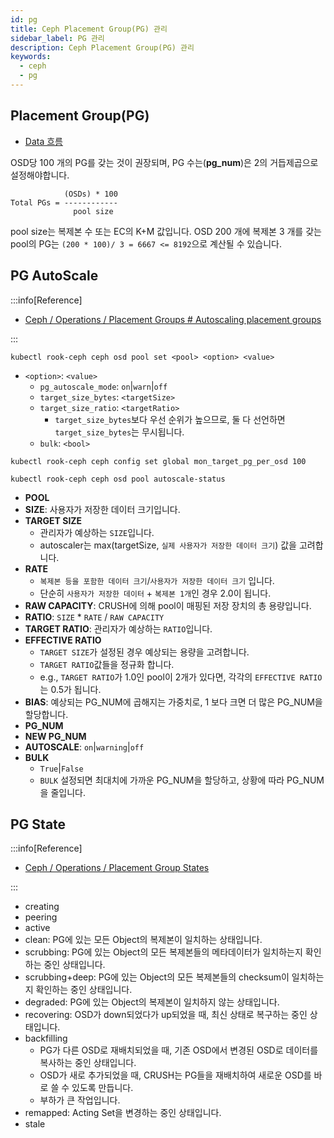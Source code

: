 ```yaml
---
id: pg
title: Ceph Placement Group(PG) 관리
sidebar_label: PG 관리
description: Ceph Placement Group(PG) 관리
keywords:
  - ceph
  - pg
---
```


## Placement Group(PG)

- [Data 흐름](/docs/mlops/storage/ceph/osd#data-흐름)

OSD당 100 개의 PG를 갖는 것이 권장되며, PG 수는(**pg_num**)은 2의 거듭제곱으로 설정해야합니다.

```shell
            (OSDs) * 100
Total PGs = ------------
              pool size
```

pool size는 복제본 수 또는 EC의 K+M 값입니다. OSD 200 개에 복제본 3 개를 갖는 pool의 PG는 `(200 * 100)/ 3 = 6667 <= 8192`으로 계산될 수 있습니다.

## PG AutoScale

:::info[Reference]

- [Ceph / Operations / Placement Groups # Autoscaling placement groups](https://docs.ceph.com/en/latest/rados/operations/placement-groups/#autoscaling-placement-groups)

:::

```shell
kubectl rook-ceph ceph osd pool set <pool> <option> <value>
```

- `<option>`: `<value>`
  - `pg_autoscale_mode`: `on`|`warn`|`off`
  - `target_size_bytes`: `<targetSize>`
  - `target_size_ratio`: `<targetRatio>`
    - `target_size_bytes`보다 우선 순위가 높으므로, 둘 다 선언하면 `target_size_bytes`는 무시됩니다.
  - `bulk`: `<bool>`

```shell
kubectl rook-ceph ceph config set global mon_target_pg_per_osd 100
```

```shell
kubectl rook-ceph ceph osd pool autoscale-status
```

- **POOL**
- **SIZE**: 사용자가 저장한 데이터 크기입니다.
- **TARGET SIZE**
  - 관리자가 예상하는 `SIZE`입니다.
  - autoscaler는 max(targetSize, `실제 사용자가 저장한 데이터 크기`) 값을 고려합니다.
- **RATE**
  - `복제본 등을 포함한 데이터 크기`/`사용자가 저장한 데이터 크기` 입니다.
  - 단순히 `사용자가 저장한 데이터` + `복제본 1개`인 경우 2.0이 됩니다.
- **RAW CAPACITY**: CRUSH에 의해 pool이 매핑된 저장 장치의 총 용량입니다.
- **RATIO**: `SIZE` \* `RATE` / `RAW CAPACITY`
- **TARGET RATIO**: 관리자가 예상하는 `RATIO`입니다.
- **EFFECTIVE RATIO**
  - `TARGET SIZE`가 설정된 경우 예상되는 용량을 고려합니다.
  - `TARGET RATIO`값들을 정규화 합니다.
  - e.g., `TARGET RATIO`가 1.0인 pool이 2개가 있다면, 각각의 `EFFECTIVE RATIO`는 0.5가 됩니다.
- **BIAS**: 예상되는 PG_NUM에 곱해지는 가중치로, 1 보다 크면 더 많은 PG_NUM을 할당합니다.
- **PG_NUM**
- **NEW PG_NUM**
- **AUTOSCALE**: `on`|`warning`|`off`
- **BULK**
  - `True`|`False`
  - `BULK` 설정되면 최대치에 가까운 PG_NUM을 할당하고, 상황에 따라 PG_NUM을 줄입니다.

## PG State

:::info[Reference]

- [Ceph / Operations / Placement Group States](https://docs.ceph.com/en/reef/rados/operations/pg-states/)

:::

- creating
- peering
- active
- clean: PG에 있는 모든 Object의 복제본이 일치하는 상태입니다.
- scrubbing: PG에 있는 Object의 모든 복제본들의 메타데이터가 일치하는지 확인하는 중인 상태입니다.
- scrubbing+deep: PG에 있는 Object의 모든 복제본들의 checksum이 일치하는지 확인하는 중인 상태입니다.
- degraded: PG에 있는 Object의 복제본이 일치하지 않는 상태입니다.
- recovering: OSD가 down되었다가 up되었을 때, 최신 상태로 복구하는 중인 상태입니다.
- backfilling
  - PG가 다른 OSD로 재배치되었을 때, 기존 OSD에서 변경된 OSD로 데이터를 복사하는 중인 상태입니다.
  - OSD가 새로 추가되었을 때, CRUSH는 PG들을 재배치하여 새로운 OSD를 바로 쓸 수 있도록 만듭니다.
  - 부하가 큰 작업입니다.
- remapped: Acting Set을 변경하는 중인 상태입니다.
- stale

